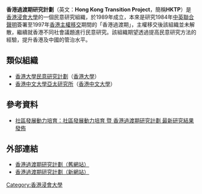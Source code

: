 '''香港過渡期研究計劃'''（英文：'''Hong Kong Transition Project'''，簡稱'''HKTP'''）是[[香港浸會大學|香港浸會大學]]的一個民意研究組織，於1989年成立，本來是研究1984年[[中英聯合聲明|中英聯合聲明]]簽署至1997年[[香港主權移交|香港主權移交]]期間的「香港過渡期」，主權移交後該組織並未解散，繼續就香港不同社會議題進行民意研究。該組織期望透過提高民意研究方法的經驗，提升香港及中國的管治水平。

==類似組織==
*[[香港大學民意研究計劃|香港大學民意研究計劃]]（[[香港大學|香港大學]]）
*[[香港中文大學亞太研究所|香港中文大學亞太研究所]]（[[香港中文大學|香港中文大學]]）

==參考資料==
*[https://web.archive.org/web/20110813134657/http://www.cdiorg.hk/index.php/zh/topmenucatconstitution/184-20110221-cdi-hktp 社區發展動力培育：社區發展動力培育 暨 香港過渡期研究計劃 最新研究結果發佈]

==外部連結==
*[http://www.hkbu.edu.hk/~hktp/ 香港過渡期研究計劃（舊網站）] {{Wayback|url=http://www.hkbu.edu.hk/~hktp/ |date=20121029083230 }}
*[https://web.archive.org/web/20110726152025/http://www.hktp.org/ 香港過渡期研究計劃（新網站）]

{{香港浸會大學}}
{{HK-soc-stub}}

[[Category:香港浸會大學|Category:香港浸會大學]]